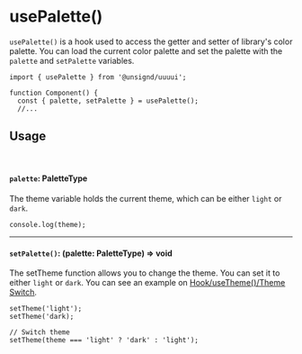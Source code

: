 
<Meta title="Hook/usePalette()/Docs" />

# usePalette()

`usePalette()` is a hook used to access the getter and setter of library's color palette. You can load the current color palette and set the palette with the `palette` and `setPalette` variables.

```tsx
import { usePalette } from '@unsignd/uuuui';

function Component() {
  const { palette, setPalette } = usePalette();
  //...
```

## Usage

<br />

#### `palette`: PaletteType

The theme variable holds the current theme, which can be either `light` or `dark`.

```tsx
console.log(theme);
```

<hr />

#### `setPalette()`: (palette: PaletteType) => void

The setTheme function allows you to change the theme. You can set it to either `light` or `dark`. You can see an example on [<ins>Hook/useTheme()/Theme Switch</ins>](/story/hook-usetheme--theme-switch).

```tsx
setTheme('light');
setTheme('dark);

// Switch theme
setTheme(theme === 'light' ? 'dark' : 'light');
```

